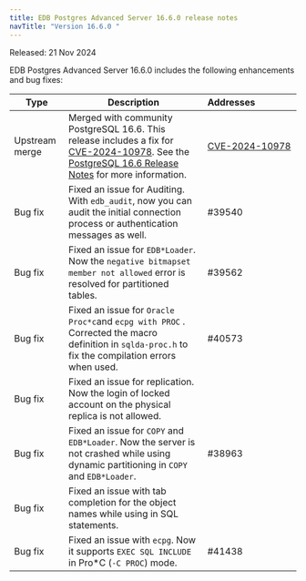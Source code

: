 ```yaml
---
title: EDB Postgres Advanced Server 16.6.0 release notes
navTitle: "Version 16.6.0 "
---
```


Released: 21 Nov 2024

EDB Postgres Advanced Server 16.6.0  includes the following enhancements and bug fixes:

| Type           | Description                                                                                                                                                                                                                                                        | Addresses&nbsp;&nbsp;&nbsp;&nbsp;&nbsp;&nbsp;&nbsp;&nbsp;&nbsp;&nbsp;&nbsp;&nbsp;&nbsp;&nbsp;&nbsp; |
|----------------|--------------------------------------------------------------------------------------------------------------------------------------------------------------------------------------------------------------------------------------------------------------------|-----------------------------------------------------------------------------------------------------|
| Upstream merge | Merged with community PostgreSQL 16.6. This release includes a fix for [CVE-2024-10978](https://www.postgresql.org/support/security/CVE-2024-10978/). See the [PostgreSQL 16.6 Release Notes](https://www.postgresql.org/docs/release/16.6/) for more information. | [CVE-2024-10978](https://www.postgresql.org/support/security/CVE-2024-10978/)                       |
| Bug&nbsp;fix   | Fixed an issue for Auditing. With `edb_audit`, now you can audit the initial connection process or authentication messages as well.                                                                                                                                | #39540                                                                                              |
| Bug&nbsp;fix   | Fixed an issue for `EDB*Loader`. Now the `negative bitmapset member not allowed` error is resolved for partitioned tables.                                                                                                                                         | #39562                                                                                              |
| Bug&nbsp;fix   | Fixed an issue for `Oracle Proc*c`and `ecpg with PROC` . Corrected the macro definition in `sqlda-proc.h` to fix the compilation errors when used.                                                                                                                 | #40573                                                                                              |
| Bug&nbsp;fix   | Fixed an issue for replication. Now the login of locked account on the physical replica is not allowed.                                                                                                                                                            |                                                                                                     |
| Bug&nbsp;fix   | Fixed an issue for `COPY` and `EDB*Loader`. Now the server is not crashed while using dynamic partitioning in `COPY` and `EDB*Loader`.                                                                                                                             | #38963                                                                                              |
| Bug&nbsp;fix   | Fixed an issue with tab completion for the object names while using in SQL statements.                                                                                                                                                                             |                                                                                                     |
| Bug&nbsp;fix   | Fixed an issue with `ecpg`. Now it supports `EXEC SQL INCLUDE` in Pro*C (`-C PROC`) mode.                                                                                                                                                                          | #41438                                                                                              |